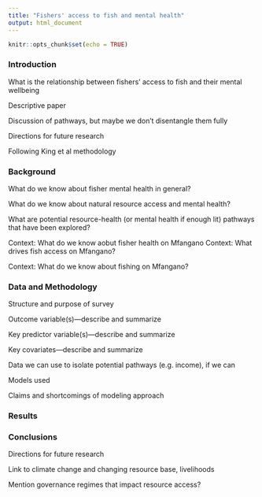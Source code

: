 ```yaml
---
title: "Fishers' access to fish and mental health"
output: html_document
---
```


```r
knitr::opts_chunk$set(echo = TRUE)
```


### Introduction

What is the relationship between fishers’ access to fish and their mental wellbeing

Descriptive paper

Discussion of pathways, but maybe we don’t disentangle them fully

Directions for future research

Following King et al methodology



### Background


What do we know about fisher mental health in general?

What do we know about natural resource access and mental health?

What are potential resource-health (or mental health if enough lit) pathways that have been explored?

Context: What do we know aobut fisher health on Mfangano
Context: What drives fish access on Mfangano? 

Context: What do we know about fishing on Mfangano?



### Data and Methodology

Structure and purpose of survey

Outcome variable(s)—describe and summarize

Key predictor variable(s)—describe and summarize

Key covariates—describe and summarize

Data we can use to isolate potential pathways (e.g. income), if we can

Models used

Claims and shortcomings of modeling approach


### Results



### Conclusions

Directions for future research

Link to climate change and changing resource base, livelihoods

Mention governance regimes that impact resource access?

